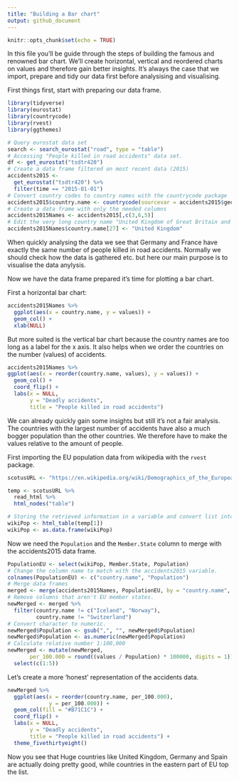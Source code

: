 ```yaml
---
title: "Building a Bar chart"
output: github_document
---
```


```r
knitr::opts_chunk$set(echo = TRUE)
```

In this file you'll be guide through the steps of building the famous and renowned bar chart. We'll create horizontal, vertical and reordered charts on values and therefore gain better insights. It's always the case that we import, prepare and tidy our data first before analysising and visualising.

First things first, start with preparing our data frame.
```r
library(tidyverse)
library(eurostat)
library(countrycode)
library(rvest)
library(ggthemes)

# Query eurostat data set
search <- search_eurostat("road", type = "table")
# Accessing "People killed in road accidents" data set.
df <- get_eurostat("tsdtr420")
# Create a data frame filtered on most recent data (2015)
accidents2015 <- 
  get_eurostat("tsdtr420") %>%
  filter(time == "2015-01-01")
# Convert country codes to country names with the countrycode package
accidents2015$country.name <- countrycode(sourcevar = accidents2015$geo, "eurostat", "country.name")
# Create a data frame with only the needed columns
accidents2015Names <- accidents2015[,c(3,6,5)]
# Edit the very long country name "United Kingdom of Great Britain and Northern Ireland""
accidents2015Names$country.name[27] <- "United Kingdom"

```

When quickly analysing the data we see that Germany and France have exactly the same number of people killed in road accidents. Normally we should check how the data is gathered etc. but here our main purpose is to visualise the data anylysis. 

Now we have the data frame prepared it's time for plotting a bar chart.

First a horizontal bar chart:
```r
accidents2015Names %>%
  ggplot(aes(x = country.name, y = values)) +
  geom_col() +
  xlab(NULL)
```

But more suited is the vertical bar chart because the country names are too long as a label for the x axis. It also helps when we order the countries on the number (values) of accidents.
```r
accidents2015Names %>%
ggplot(aes(x = reorder(country.name, values), y = values)) +
  geom_col() +
  coord_flip() +
  labs(x = NULL,
       y = "Deadly accidents",
       title = "People killed in road accidents")
```

We can already quickly gain some insights but still it's not a fair analysis. The countries with the largest number of accidents have also a much bogger population than the other countries. We therefore have to make the values relative to the amount of people. 

First importing the EU population data from wikipedia with the `rvest` package.
```r
scotusURL <- "https://en.wikipedia.org/wiki/Demographics_of_the_European_Union"

temp <- scotusURL %>% 
  read_html %>%
  html_nodes("table")

# Storing the retrieved information in a variable and convert list into data frame.
wikiPop <- html_table(temp[1])
wikiPop <- as.data.frame(wikiPop)
```

Now we need the `Population` and the `Member.State` column to merge with the accidents2015 data frame.
```r
PopulationEU <- select(wikiPop, Member.State, Population)
# Change the column name to match with the accidents2015 variable.
colnames(PopulationEU) <- c("country.name", "Population")
# Merge data frames
merged <- merge(accidents2015Names, PopulationEU, by = "country.name", all.x = TRUE)
# Remove columns that aren't EU member states.
newMerged <- merged %>%
  filter(country.name != c("Iceland", "Norway"),
         country.name != "Switzerland")
# Convert character to numeric.
newMerged$Population <- gsub(",", "", newMerged$Population)
newMerged$Population <- as.numeric(newMerged$Population)
# Calculate relative number 1:100,000
newMerged <- mutate(newMerged,
       per_100.000 = round((values / Population) * 100000, digits = 1)) %>%
  select(c(1:5))
```

Let's create a more 'honest' representation of the accidents data.
```r
newMerged %>%
  ggplot(aes(x = reorder(country.name, per_100.000),
             y = per_100.000)) +
  geom_col(fill = "#B71C1C") +
  coord_flip() +
  labs(x = NULL,
       y = "Deadly accidents",
       title = "People killed in road accidents") +
  theme_fivethirtyeight()
```

Now you see that Huge countries like United Kingdom, Germany and Spain are actually doing pretty good, while countries in the eastern part of EU top the list.


